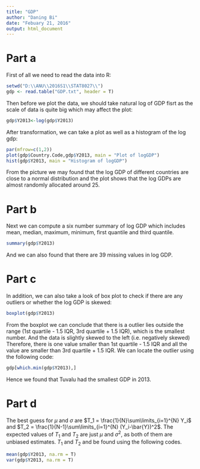 ```yaml
---
title: "GDP"
author: "Daning Bi"
date: "Febuary 21, 2016"
output: html_document
---
```

# Part a

First of all we need to read the data into R:

```r
setwd("D:\\ANU\\2016S1\\STAT8027\\")
gdp <- read.table("GDP.txt", header = T)
```

Then before we plot the data, we should take natural log of GDP fisrt as the scale of data is quite big which may affect the plot:

```r
gdp$Y2013<-log(gdp$Y2013)
```

After transformation, we can take a plot as well as a histogram of the log gdp:
```r
par(mfrow=c(1,2))
plot(gdp$Country.Code,gdp$Y2013, main = "Plot of logGDP")
hist(gdp$Y2013, main = "Histogram of logGDP")
```

From the picture we may found that the log GDP of different countries are close to a normal distribution and the plot shows that the log GDPs are almost randomly allocated around 25.

# Part b

Next we can compute a six number summary of log GDP which includes mean, median, maximum, minimum, first quantile and third quantile.

```r
summary(gdp$Y2013)
```

And we can also found that there are 39 missing values in log GDP.

# Part c

In addition, we can also take a look of box plot to check if there are any outliers or whether the log GDP is skewed:

```r
boxplot(gdp$Y2013)
```

From the boxplot we can conclude that there is a outlier lies outside the range (1st quartile - 1.5 IQR, 3rd quartile + 1.5 IQR), which is the smallest number.
And the data is slightly skewed to the left (i.e. negatively skewed)
Therefore, there is one value smaller than 1st quartile - 1.5 IQR and all the value are smaller than 3rd quartile + 1.5 IQR. We can locate the outlier using the following code:

```r
gdp[which.min(gdp$Y2013),]
```

Hence we found that Tuvalu had the smallest GDP in 2013.

# Part d

The best guess for $\mu$ and $\sigma$ are $T_1 = \frac{1}{N}\sum\limits_{i=1}^{N} Y_i$ and $T_2 = \frac{1}{N-1}\sum\limits_{i=1}^{N} (Y_i-\bar{Y})^2$.
The expected values of $T_1$ and $T_2$ are just $\mu$ and $\sigma^2$, as both of them are unbiased estimates. $T_1$ and $T_2$ and be found using the following codes.
```r
mean(gdp$Y2013, na.rm = T)
var(gdp$Y2013, na.rm = T)
```
